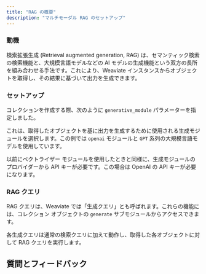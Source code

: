 ```yaml
---
title: "RAG の概要"
description: "マルチモーダル RAG のセットアップ"
---
```



### <i class="fa-solid fa-chalkboard"></i> 動機

検索拡張生成 (Retrieval augmented generation, RAG) は、セマンティック検索の検索機能と、大規模言語モデルなどの AI モデルの生成機能という双方の長所を組み合わせる手法です。これにより、Weaviate インスタンスからオブジェクトを取得し、その結果に基づいて出力を生成できます。

### <i class="fa-solid fa-chalkboard"></i> セットアップ

コレクションを作成する際、次のように `generative_module` パラメーターを指定しました。

<FilteredTextBlock
  text={PyCode}
  startMarker="# Define the generative module"
  endMarker="# END generativeDefinition"
  language="py"
/>

これは、取得したオブジェクトを基に出力を生成するために使用される生成モジュールを選択します。この例では `openai` モジュールと `GPT` 系列の大規模言語モデルを使用しています。

以前にベクトライザー モジュールを使用したときと同様に、生成モジュールのプロバイダーから API キーが必要です。この場合は OpenAI の API キーが必要になります。

### <i class="fa-solid fa-code"></i> RAG クエリ

RAG クエリは、Weaviate では「生成クエリ」とも呼ばれます。これらの機能には、コレクション オブジェクトの `generate` サブモジュールからアクセスできます。

各生成クエリは通常の検索クエリに加えて動作し、取得した各オブジェクトに対して RAG クエリを実行します。

## 質問とフィードバック


<DocsFeedback/>